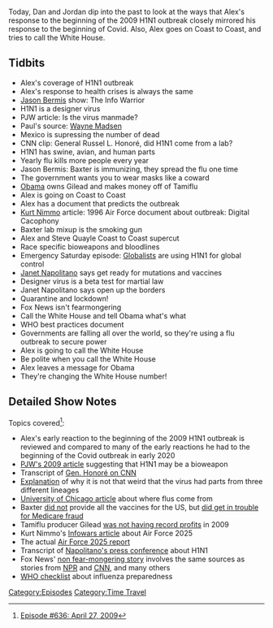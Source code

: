 {{DEFAULTSORT:
    #_EPISODE_0636:April 27, 2009
}}{{Episode
    | title           = April 27, 2009
    | caption         = Listen to this episode on [https://knowledgefight.libsyn.com/636-april-27-2009 Libsyn] [https://open.spotify.com/episode/2SJ0IfVvImtn84zoz78qNo Spotify], Read the [[Transcript/636: April 27, 2009|Unofficial Transcript]]
    | episodeNumber   = 636
    | length          = 01:43:08
    | airDate         = January 14, 2022
    | coverageDate    = April 27, 2009
    | episodeType     = [[:Category:Time Travel|Time Travel]]
    | appearance      = [[Jason Bermis]], [[Paul Joseph Watson]], [[Wayne Madsen]], [[General Russel L. Honoré]], [[George Noory]], [[Kurt Nimmo]], [[Steve Quayle]], [[Janet Napolitano]]
    | previousEpisode = [[635: January 6-7, 2022]]
    | nextEpisode     = [[637: January 13, 2022]]
}}

{{Stub}}

Today, Dan and Jordan dip into the past to look at the ways that Alex's response to the beginning of the 2009 H1N1 outbreak closely mirrored his response to the beginning of Covid. Also, Alex goes on Coast to Coast, and tries to call the White House.

==Tidbits==

*Alex's coverage of H1N1 outbreak
*Alex's response to health crises is always the same
*[[Jason Bermis]] show: The Info Warrior
*H1N1 is a designer virus
*PJW article: Is the virus manmade?
*Paul's source: [[Wayne Madsen]]
*Mexico is supressing the number of dead
*CNN clip: General Russel L. Honoré, did H1N1 come from a lab?
*H1N1 has swine, avian, and human parts
*Yearly flu kills more people every year
*Jason Bermis: Baxter is immunizing, they spread the flu one time
*The government wants you to wear masks like a coward
*[[Barack Obama|Obama]] owns Gilead and makes money off of Tamiflu
*Alex is going on Coast to Coast
*Alex has a document that predicts the outbreak
*[[Kurt Nimmo]] article: 1996 Air Force document about outbreak: Digital Cacophony
*Baxter lab mixup is the smoking gun
*Alex and Steve Quayle Coast to Coast supercut
*Race specific bioweapons and bloodlines
*Emergency Saturday episode: [[Globalists]] are using H1N1 for global control
*[[Janet Napolitano]] says get ready for mutations and vaccines
*Designer virus is a beta test for martial law
*Janet Napolitano says open up the borders
*Quarantine and lockdown!
*Fox News isn't fearmongering
*Call the White House and tell Obama what's what
*WHO best practices document
*Governments are falling all over the world, so they're using a flu outbreak to secure power
*Alex is going to call the White House
*Be polite when you call the White House
*Alex leaves a message for Obama
*They're changing the White House number!

==Detailed Show Notes==

Topics covered<ref>[https://knowledgefight.com/research/2022/1/13/episode-636-april-27-2009 Episode #636: April 27, 2009]</ref>:

*Alex's early reaction to the beginning of the 2009 H1N1 outbreak is reviewed and compared to many of the early reactions he had to the beginning of the Covid outbreak in early 2020
*[http://dehai.org/archives/dehai_archive/apr-jun09/0090.html PJW's 2009 article] suggesting that H1N1 may be a bioweapon
*Transcript of [http://edition.cnn.com/TRANSCRIPTS/0904/26/cnr.03.html Gen. Honoré on CNN]
*[https://www.cdc.gov/h1n1flu/information_h1n1_virus_qa.htm Explanation] of why it is not that weird that the virus had parts from three different lineages
*[https://www.uchicagomedicine.org/forefront/biological-sciences-articles/where-does-the-flu-come-from-every-year University of Chicago article] about where flus come from
*Baxter [https://www.webmd.com/cold-and-flu/news/20090720/swine-flu-vaccine-when did not] provide all the vaccines for the US, but [https://www.theguardian.com/world/2009/oct/11/swine-flu-vaccine-baxter did get in trouble for Medicare fraud]
*Tamiflu producer Gilead [https://finance.yahoo.com/chart/GILD was not having record profits] in 2009
*Kurt Nimmo's [https://web.archive.org/web/20090401015500/http://www.infowars.com/us-air-force-study-proposed-2009-influenza-pandemic-in-1996/ Infowars article] about Air Force 2025
*The actual [https://web.archive.org/web/20011030172851/http://www.au.af.mil/au/2025/index2.htm Air Force 2025 report]
*Transcript of [https://www.dhs.gov/news/2009/04/26/press-briefing-swine-influenza Napolitano's press conference] about H1N1
*Fox News' [https://www.foxnews.com/story/signs-point-to-milder-swine-flu-outbreak-than-once-feared non fear-mongering story] involves the same sources as stories from [https://www.npr.org/templates/story/story.php?storyId=103678167 NPR] and [https://www.cnn.com/2009/HEALTH/05/01/swine.flu.outbreak/index.html CNN], and many others
*[https://www.who.int/influenza/resources/documents/FluCheck6web.pdf WHO checklist] about influenza preparedness

[[Category:Episodes]]
[[Category:Time Travel]]
